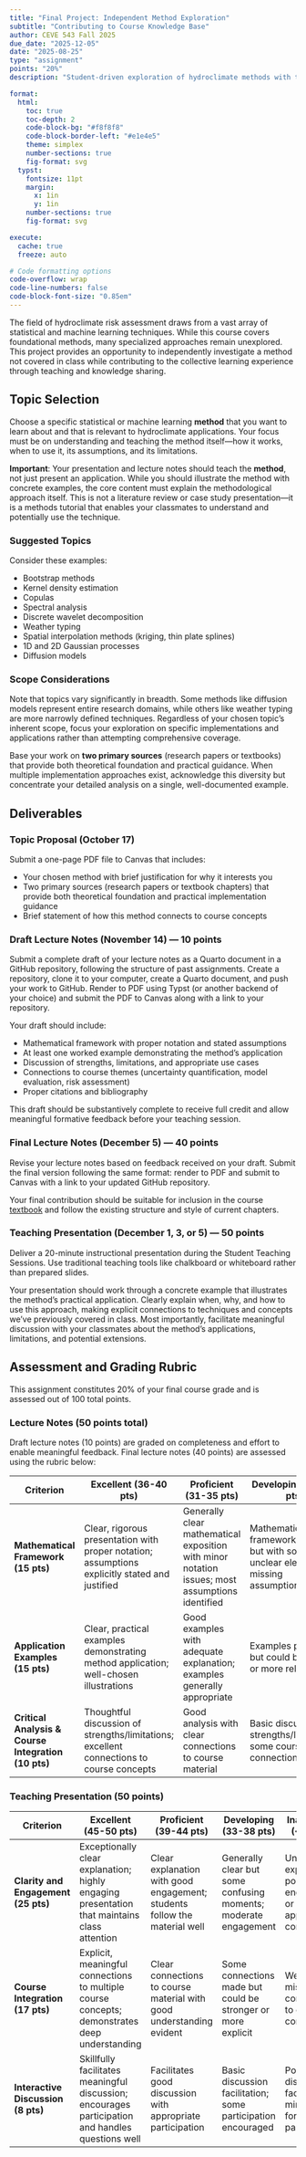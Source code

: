 ```yaml
---
title: "Final Project: Independent Method Exploration"
subtitle: "Contributing to Course Knowledge Base"
author: CEVE 543 Fall 2025
due_date: "2025-12-05"
date: "2025-08-25"
type: "assignment"
points: "20%"
description: "Student-driven exploration of hydroclimate methods with teaching component"

format:
  html:
    toc: true
    toc-depth: 2
    code-block-bg: "#f8f8f8"
    code-block-border-left: "#e1e4e5"
    theme: simplex
    number-sections: true
    fig-format: svg
  typst:
    fontsize: 11pt
    margin: 
      x: 1in
      y: 1in
    number-sections: true
    fig-format: svg

execute: 
  cache: true
  freeze: auto

# Code formatting options
code-overflow: wrap
code-line-numbers: false
code-block-font-size: "0.85em"
---
```


The field of hydroclimate risk assessment draws from a vast array of statistical and machine learning techniques.
While this course covers foundational methods, many specialized approaches remain unexplored.
This project provides an opportunity to independently investigate a method not covered in class while contributing to the collective learning experience through teaching and knowledge sharing.

## Topic Selection

Choose a specific statistical or machine learning **method** that you want to learn about and that is relevant to hydroclimate applications.
Your focus must be on understanding and teaching the method itself—how it works, when to use it, its assumptions, and its limitations.

**Important**: Your presentation and lecture notes should teach the **method**, not just present an application.
While you should illustrate the method with concrete examples, the core content must explain the methodological approach itself.
This is not a literature review or case study presentation—it is a methods tutorial that enables your classmates to understand and potentially use the technique.

### Suggested Topics

Consider these examples:

- Bootstrap methods
- Kernel density estimation
- Copulas
- Spectral analysis
- Discrete wavelet decomposition
- Weather typing
- Spatial interpolation methods (kriging, thin plate splines)
- 1D and 2D Gaussian processes
- Diffusion models

### Scope Considerations

Note that topics vary significantly in breadth.
Some methods like diffusion models represent entire research domains, while others like weather typing are more narrowly defined techniques.
Regardless of your chosen topic's inherent scope, focus your exploration on specific implementations and applications rather than attempting comprehensive coverage.

Base your work on **two primary sources** (research papers or textbooks) that provide both theoretical foundation and practical guidance.
When multiple implementation approaches exist, acknowledge this diversity but concentrate your detailed analysis on a single, well-documented example.

## Deliverables

### Topic Proposal (October 17)

Submit a one-page PDF file to Canvas that includes:

- Your chosen method with brief justification for why it interests you
- Two primary sources (research papers or textbook chapters) that provide both theoretical foundation and practical implementation guidance
- Brief statement of how this method connects to course concepts

### Draft Lecture Notes (November 14) — 10 points

Submit a complete draft of your lecture notes as a Quarto document in a GitHub repository, following the structure of past assignments.
Create a repository, clone it to your computer, create a Quarto document, and push your work to GitHub.
Render to PDF using Typst (or another backend of your choice) and submit the PDF to Canvas along with a link to your repository.

Your draft should include:

- Mathematical framework with proper notation and stated assumptions
- At least one worked example demonstrating the method's application
- Discussion of strengths, limitations, and appropriate use cases
- Connections to course themes (uncertainty quantification, model evaluation, risk assessment)
- Proper citations and bibliography

This draft should be substantively complete to receive full credit and allow meaningful formative feedback before your teaching session.

### Final Lecture Notes (December 5) — 40 points

Revise your lecture notes based on feedback received on your draft.
Submit the final version following the same format: render to PDF and submit to Canvas with a link to your updated GitHub repository.

Your final contribution should be suitable for inclusion in the course [textbook](https://dossgollin-lab.github.io/climate-risk-management-reference/) and follow the existing structure and style of current chapters.

### Teaching Presentation (December 1, 3, or 5) — 50 points

Deliver a 20-minute instructional presentation during the Student Teaching Sessions.
Use traditional teaching tools like chalkboard or whiteboard rather than prepared slides.

Your presentation should work through a concrete example that illustrates the method's practical application.
Clearly explain when, why, and how to use this approach, making explicit connections to techniques and concepts we've previously covered in class.
Most importantly, facilitate meaningful discussion with your classmates about the method's applications, limitations, and potential extensions.

## Assessment and Grading Rubric

This assignment constitutes 20% of your final course grade and is assessed out of 100 total points.

### Lecture Notes (50 points total)

Draft lecture notes (10 points) are graded on completeness and effort to enable meaningful feedback.
Final lecture notes (40 points) are assessed using the rubric below:

| **Criterion** | **Excellent (36-40 pts)** | **Proficient (31-35 pts)** | **Developing (26-30 pts)** | **Inadequate (<26 pts)** |
|---------------|---------------------------|----------------------------|----------------------------|---------------------------|
| **Mathematical Framework (15 pts)** | Clear, rigorous presentation with proper notation; assumptions explicitly stated and justified | Generally clear mathematical exposition with minor notation issues; most assumptions identified | Mathematical framework present but with some unclear elements or missing assumptions | Mathematical content incomplete, unclear, or contains significant errors |
| **Application Examples (15 pts)** | Clear, practical examples demonstrating method application; well-chosen illustrations | Good examples with adequate explanation; examples generally appropriate | Examples present but could be clearer or more relevant | Examples missing, unclear, or inappropriate |
| **Critical Analysis & Course Integration (10 pts)** | Thoughtful discussion of strengths/limitations; excellent connections to course concepts | Good analysis with clear connections to course material | Basic discussion of strengths/limitations; some course connections | Superficial analysis; weak or missing course connections |

### Teaching Presentation (50 points)

| **Criterion** | **Excellent (45-50 pts)** | **Proficient (39-44 pts)** | **Developing (33-38 pts)** | **Inadequate (<33 pts)** |
|---------------|---------------------------|----------------------------|----------------------------|---------------------------|
| **Clarity and Engagement (25 pts)** | Exceptionally clear explanation; highly engaging presentation that maintains class attention | Clear explanation with good engagement; students follow the material well | Generally clear but some confusing moments; moderate engagement | Unclear explanation; poor engagement or class appears confused |
| **Course Integration (17 pts)** | Explicit, meaningful connections to multiple course concepts; demonstrates deep understanding | Clear connections to course material with good understanding evident | Some connections made but could be stronger or more explicit | Weak or missing connections to course concepts |
| **Interactive Discussion (8 pts)** | Skillfully facilitates meaningful discussion; encourages participation and handles questions well | Facilitates good discussion with appropriate participation | Basic discussion facilitation; some participation encouraged | Poor discussion facilitation; minimal or forced participation |